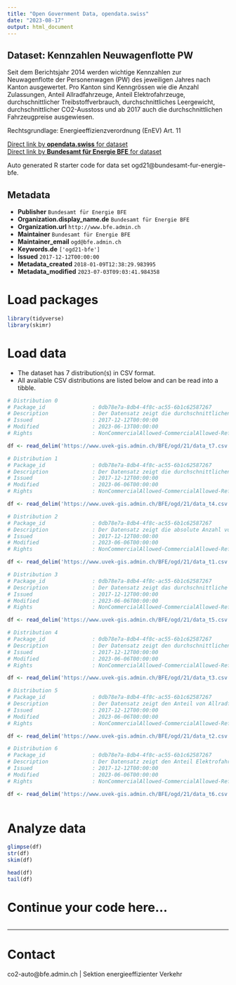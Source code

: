 ```yaml
---
title: "Open Government Data, opendata.swiss"
date: "2023-08-17"
output: html_document
---
```


## Dataset: Kennzahlen Neuwagenflotte PW

Seit dem Berichtsjahr 2014 werden wichtige Kennzahlen zur Neuwagenflotte der Personenwagen (PW) des jeweiligen Jahres nach Kanton ausgewertet. Pro Kanton sind Kenngrössen wie die Anzahl Zulassungen, Anteil Allradfahrzeuge, Anteil Elektrofahrzeuge, durchschnittlicher Treibstoffverbrauch, durchschnittliches Leergewicht, durchschnittlicher CO2-Ausstoss und ab 2017 auch die durchschnittlichen Fahrzeugpreise ausgewiesen.

Rechtsgrundlage: Energieeffizienzverordnung (EnEV) Art. 11

[Direct link by **opendata.swiss** for dataset](https://opendata.swiss/de/dataset/kennzahlen-neuwagenflotte)<br>
[Direct link by **Bundesamt für Energie BFE** for dataset](https://www.bfe.admin.ch/bfe/de/home/versorgung/statistik-und-geodaten/kennzahlen-fahrzeuge/kennzahlen-neuwagenflotte.html)

Auto generated R starter code for data set ogd21@bundesamt-fur-energie-bfe.

## Metadata

- **Publisher** `Bundesamt für Energie BFE`
- **Organization.display_name.de** `Bundesamt für Energie BFE`
- **Organization.url** `http://www.bfe.admin.ch`
- **Maintainer** `Bundesamt für Energie BFE`
- **Maintainer_email** `ogd@bfe.admin.ch`
- **Keywords.de** `['ogd21-bfe']`
- **Issued** `2017-12-12T00:00:00`
- **Metadata_created** `2018-01-09T12:38:29.983995`
- **Metadata_modified** `2023-07-03T09:03:41.984358`


# Load packages

```r

library(tidyverse)
library(skimr)

```

# Load data

-   The dataset has 7 distribution(s) in CSV format.
-   All available CSV distributions are listed below and can be read into a tibble.

```r

# Distribution 0
# Package_id               : 0db78e7a-8db4-4f8c-ac55-6b1c62587267
# Description              : Der Datensatz zeigt die durchschnittlichen Fahrzeugpreise bei den neuzugelassenen Personenwagen pro Jahr und Kanton. Die Datenreihe ist ab 2017 verfügbar. Nummerierung der Kantone gemäss BFS.
# Issued                   : 2017-12-12T00:00:00
# Modified                 : 2023-06-13T00:00:00
# Rights                   : NonCommercialAllowed-CommercialAllowed-ReferenceRequired

df <- read_delim('https://www.uvek-gis.admin.ch/BFE/ogd/21/data_t7.csv')

# Distribution 1
# Package_id               : 0db78e7a-8db4-4f8c-ac55-6b1c62587267
# Description              : Der Datensatz zeigt die durchschnittlichen CO2-Emissionen bei den neuzugelassenen Personenwagen pro Jahr und Kanton. Die Datenreihe ist ab 2014 verfügbar. Nummerierung der Kantone gemäss BFS.
# Issued                   : 2017-12-12T00:00:00
# Modified                 : 2023-06-06T00:00:00
# Rights                   : NonCommercialAllowed-CommercialAllowed-ReferenceRequired

df <- read_delim('https://www.uvek-gis.admin.ch/BFE/ogd/21/data_t4.csv')

# Distribution 2
# Package_id               : 0db78e7a-8db4-4f8c-ac55-6b1c62587267
# Description              : Der Datensatz zeigt die absolute Anzahl von Neuzulassungen bei den Personenwagen pro Jahr und Kanton. Die Datenreihe ist ab 2014 verfügbar. Nummerierung der Kantone gemäss BFS.
# Issued                   : 2017-12-12T00:00:00
# Modified                 : 2023-06-06T00:00:00
# Rights                   : NonCommercialAllowed-CommercialAllowed-ReferenceRequired

df <- read_delim('https://www.uvek-gis.admin.ch/BFE/ogd/21/data_t1.csv')

# Distribution 3
# Package_id               : 0db78e7a-8db4-4f8c-ac55-6b1c62587267
# Description              : Der Datensatz zeigt das durchschnittliche Leergewicht bei den neuzugelassenen Personenwagen pro Jahr und Kanton. Die Datenreihe ist ab 2014 verfügbar. Nummerierung der Kantone gemäss BFS.
# Issued                   : 2017-12-12T00:00:00
# Modified                 : 2023-06-06T00:00:00
# Rights                   : NonCommercialAllowed-CommercialAllowed-ReferenceRequired

df <- read_delim('https://www.uvek-gis.admin.ch/BFE/ogd/21/data_t5.csv')

# Distribution 4
# Package_id               : 0db78e7a-8db4-4f8c-ac55-6b1c62587267
# Description              : Der Datensatz zeigt den durchschnittlichen Treibstoffverbrauch bei den neuzugelassenen Personenwagen pro Jahr und Kanton. Die Datenreihe ist ab 2014 verfügbar. Nummerierung der Kantone gemäss BFS.
# Issued                   : 2017-12-12T00:00:00
# Modified                 : 2023-06-06T00:00:00
# Rights                   : NonCommercialAllowed-CommercialAllowed-ReferenceRequired

df <- read_delim('https://www.uvek-gis.admin.ch/BFE/ogd/21/data_t3.csv')

# Distribution 5
# Package_id               : 0db78e7a-8db4-4f8c-ac55-6b1c62587267
# Description              : Der Datensatz zeigt den Anteil von Allradfahrzeugen bei den neuzugelassenen Personenwagen pro Jahr und Kanton. Die Datenreihe ist ab 2014 verfügbar. Nummerierung der Kantone gemäss BFS.
# Issued                   : 2017-12-12T00:00:00
# Modified                 : 2023-06-06T00:00:00
# Rights                   : NonCommercialAllowed-CommercialAllowed-ReferenceRequired

df <- read_delim('https://www.uvek-gis.admin.ch/BFE/ogd/21/data_t2.csv')

# Distribution 6
# Package_id               : 0db78e7a-8db4-4f8c-ac55-6b1c62587267
# Description              : Der Datensatz zeigt den Anteil Elektrofahrzeuge bei den neuzugelassenen Personenwagen pro Jahr und Kanton. Die Datenreihe ist ab 2014 verfügbar. Nummerierung der Kantone gemäss BFS.
# Issued                   : 2017-12-12T00:00:00
# Modified                 : 2023-06-06T00:00:00
# Rights                   : NonCommercialAllowed-CommercialAllowed-ReferenceRequired

df <- read_delim('https://www.uvek-gis.admin.ch/BFE/ogd/21/data_t6.csv')



```

# Analyze data

```r

glimpse(df)
str(df)
skim(df)

head(df)
tail(df)

```

# Continue your code here...

```r

```

------------------------------------------------------------------------

# Contact

co2-auto@bfe.admin.ch | Sektion energieeffizienter Verkehr
